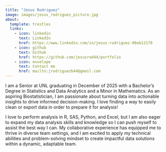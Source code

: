 ---
title: "Jesus Rodriguez"
image: images/jesus_rodriguez_picture.jpg
about:
  template: trestles
  links:
    - icon: linkedin
      text: LinkedIn
      href: https://www.linkedin.com/in/jesus-rodriguez-09ab12178
    - icon: github
      text: Github
      href: https://github.com/jesusrod44/portfolio
    - icon: envelope
      text: Contact me
      href: mailto:jrodriguezb44@gmail.com
---

I am a Senior at UNL graduating in December of 2025 with a Bachelor's Degree in Statistics and Data Analytics and a Minor in Mathematics. As an aspiring Biostatistician, I am passionate about turning data into actionable insights to drive informed decision-making. I love finding a way to easily clean or export data in order to prepare it for analysis!

I love to perform analysis in R, SAS, Python, and Excel, but I am also eager to expand my data analysis skills and knowledge so I can push myself to assist the best way I can. My collaborative experience has equipped me to thrive in diverse team settings, and I am excited to apply my technical abilities and problem-solving mindset to create impactful data solutions within a dynamic, adaptable team.
